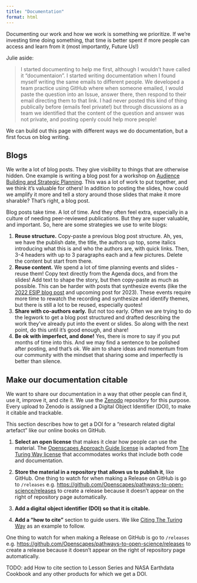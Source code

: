 ```yaml
---
title: "Documentation"
format: html
---
```


Documenting our work and how we work is something we prioritize. If we're investing time doing something, that time is better spent if more people can access and learn from it (most importantly, Future Us!)

Julie aside:

> I started documenting to help me first, although I wouldn't have called it "documentaion". I started writing documentation when I found myself writing the same emails to different people. We developed a team practice using GitHub where when someone emailed, I would paste the question into an Issue, answer there, then respond to their email directing them to that link. I had never posted this kind of thing publically before (emails feel private!) but through discussions as a team we identified that the content of the question and answer was not private, and posting openly could help more people!

We can build out this page with different ways we do documentation, but a first focus on blog writing.

## Blogs

We write a lot of blog posts. They give visibility to things that are otherwise hidden. One example is writing a blog post for a workshop on [Audience Building and Strategic Planning](https://www.openscapes.org/blog/2021/01/06/audience-building/). This was a lot of work to put together, and we think it's valuable for others! In addition to posting the slides, how could we amplify it more and tell a story around those slides that make it more sharable? That's right, a blog post.

Blog posts take time. A lot of time. And they often feel extra, especially in a culture of needing peer-reviewed publications. But they are super valuable, and important. So, here are some strategies we use to write blogs:

1.  **Reuse structure.** Copy-paste a previous blog post structure. Ah, yes, we have the publish date, the title, the authors up top, some italics introducing what this is and who the authors are, with quick links. Then, 3-4 headers with up to 3 paragraphs each and a few pictures. Delete the content but start from there.
2.  **Reuse content.** We spend a lot of time planning events and slides - reuse them! Copy text directly from the Agenda docs, and from the slides! Add text to shape the story, but then copy-paste as much as possible. This can be harder with posts that synthesize events (like the [2022 ESIP blog post](https://www.openscapes.org/blog/2021/01/06/audience-building/) and upcoming post for 2023). These events require more time to rewatch the recording and synthesize and identify themes, but there is still a lot to be reused, especially quotes!
3.  **Share with co-authors early.** But not too early. Often we are trying to do the legwork to get a blog post structured and drafted describing the work they've already put into the event or slides. So along with the next point, do this until it's good enough, and share!
4.  **Be ok with imperfect, and done!** Yes, there is more to say if you put months of time into this. And we may find a sentence to be polished after posting, and that's ok. We aim to share ideas and momentum from our community with the mindset that sharing some and imperfectly is better than silence.

## Make our documentation citable

We want to share our documentation in a way that other people can find it, use it, improve it, and cite it. We use the [Zenodo](tooling.md#sec-zenodo) repository for this purpose. Every upload to Zenodo is assigned a Digital Object Identifier (DOI), to make it citable and trackable.

This section describes how to get a DOI for a "research related digital artefact" like our online books on GitHub.

1.  **Select an open license** that makes it clear how people can use the material. The [Openscapes Approach Guide license](https://github.com/Openscapes/approach-guide/blob/main/LICENSE.md) is adapted from [The Turing Way license](https://github.com/alan-turing-institute/the-turing-way/blob/main/LICENSE.md) that accommodates works that include both code and documentation.

2.  **Store the material in a repository that allows us to publish it**, like GitHub. One thing to watch for when making a Release on GitHub is go to `/releases` e.g. <https://github.com/Openscapes/pathways-to-open-science/releases> to create a release because it doesn't appear on the right of repository page automatically.

3.  **Add a digital object identifier (DOI) so that it is citable.**

4.  **Add a "how to cite"** section to guide users. We like [Citing The Turing Way](https://the-turing-way.netlify.app/index.html#citing-the-turing-way) as an example to follow.


One thing to watch for when making a Release on GitHub is go to `/releases` e.g. <https://github.com/Openscapes/pathways-to-open-science/releases> to create a release because it doesn't appear on the right of repository page automatically.

TODO: add How to cite section to Lesson Series and NASA Earthdata Cookbook and any other products for which we get a DOI.
